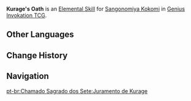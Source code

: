 {{About|the Character Card Skill for [[Genius Invokation TCG]]|the Playable Character Talent|Kurage's Oath}}
{{Genius Invokation TCG Skill Infobox
|title      = Kurage's Oath
|image      = Kurage's Oath Character Card Skill.png
|type       = Elemental Skill
|character  = Sangonomiya Kokomi
|element    = Hydro
|matching   = 3
|effect     = This character gains {{Color|Hydro Application}} and summons 1 '''[[Bake-Kurage]]'''.<br><br>{{TCG Summon|Bake-Kurage}}
|order      = 2
}}
'''Kurage's Oath''' is an [[Character Card Elemental Skill|Elemental Skill]] for [[Sangonomiya Kokomi (Character Card)|Sangonomiya Kokomi]] in [[Genius Invokation TCG]].

==Other Languages==
{{Other Languages|Transclude=Kurage's Oath
|pt      = Juramento Kurage
|pt_tl   = 
}}

==Change History==
{{Change History|3.5}}

==Navigation==
{{Genius Invokation TCG Skill Navbox|Sangonomiya Kokomi}}
[[pt-br:Chamado Sagrado dos Sete:Juramento de Kurage]]